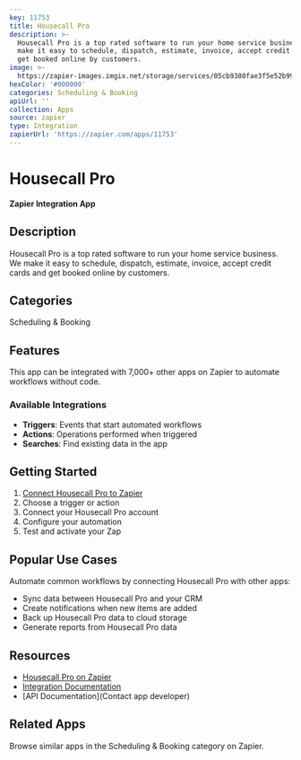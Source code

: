 ```yaml
---
key: 11753
title: Housecall Pro
description: >-
  Housecall Pro is a top rated software to run your home service business. We
  make it easy to schedule, dispatch, estimate, invoice, accept credit cards and
  get booked online by customers.
image: >-
  https://zapier-images.imgix.net/storage/services/05cb9380fae3f5e52b9945f150800d44.png?auto=format%2Ccompress&ixlib=python-3.0.0&q=50
hexColor: '#000000'
categories: Scheduling & Booking
apiUrl: ''
collection: Apps
source: zapier
type: Integration
zapierUrl: 'https://zapier.com/apps/11753'
---
```

# Housecall Pro

**Zapier Integration App**

## Description

Housecall Pro is a top rated software to run your home service business. We make it easy to schedule, dispatch, estimate, invoice, accept credit cards and get booked online by customers.

## Categories

Scheduling & Booking

## Features

This app can be integrated with 7,000+ other apps on Zapier to automate workflows without code.

### Available Integrations

- **Triggers**: Events that start automated workflows
- **Actions**: Operations performed when triggered
- **Searches**: Find existing data in the app

## Getting Started

1. [Connect Housecall Pro to Zapier](https://zapier.com/apps/11753)
2. Choose a trigger or action
3. Connect your Housecall Pro account
4. Configure your automation
5. Test and activate your Zap

## Popular Use Cases

Automate common workflows by connecting Housecall Pro with other apps:

- Sync data between Housecall Pro and your CRM
- Create notifications when new items are added
- Back up Housecall Pro data to cloud storage
- Generate reports from Housecall Pro data

## Resources

- [Housecall Pro on Zapier](https://zapier.com/apps/11753)
- [Integration Documentation](https://zapier.com/apps/11753/integrations)
- [API Documentation](Contact app developer)

## Related Apps

Browse similar apps in the Scheduling & Booking category on Zapier.
